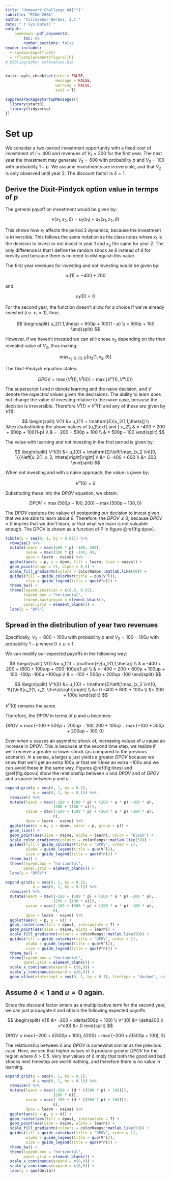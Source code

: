 ```yaml
---
title: "Homework Challenge #4[^*]"
subtitle: "ECON 260A"
author: "Villaseñor-Derbez, J.C."
date: "`r Sys.Date()`"
output:
    bookdown::pdf_document2:
        toc: no
        number_sections: false
header-includes:
  - \usepackage{float}
  - \floatplacement{figure}{H}
# bibliography: references.bib
---
```


[^*]: Code for this assignment is available on [GitHub](https://github.com/jcvdav/ECON260A/rmd/Assig4.Rmd)


```r
knitr::opts_chunk$set(echo = FALSE,
                      message = FALSE,
                      warning = FALSE,
                      eval = T)

suppressPackageStartupMessages({
  library(startR)
  library(tidyverse)
})
```

# Set up

We consider a two-period investment opportunity with a fixed cost of investment of $I = 400$ and revenues of $V_1 = 200$ for the first year. The next year the investment may generate $V_2 = 600$ with probability $p$ and $V_2 = 100$ with probability $1 - p$. We assume investments are irreversible, and that $V_2$ is only observed until year 2. The discount factor is $\delta = 1$.

## Derive the Dixit-Pindyck option value in termps of $p$

The general payoff on investment would be given by:

$$
v(x_1, x_2, \theta) = u_1(x_1) + u_2(x_1, x_2, \theta)
$$

This shows how $x_1$ affects the period 2 dynamics, because the investment is irriversible. This follows the same notation as the class notes where $x_1$ is the decision to invest or not invest in year 1 and $x_2$ the same for year 2. The only difference is that I define the random shock as $\theta$ instead of $\tilde{\theta}$ for brevity and because there is no need to distinguish this value.

The first year revenues for investing and not investing would be given by:

$$u_1(1) = -400 + 200$$

and

$$u_1(0) = 0$$


For the second year, the function doesn't allow for a choice if we've already invested (*i.e.* $x_1 = 1$), thus:

$$
\begin{split}
u_2(1,1,\theta) = 600p + 100(1 - p) \\
= 500p + 100
\end{split}
$$

However, if we haven't invested we can still chose $x_2$ depending on the then revealed value of $V_2$, thus making:

$$
\max_{x_2 \in\{0, 1\}}\left[u_2(1, x_2, \theta)\right]
$$

The Dixit-Pindyck equation states:

$$
DPOV = \max\{V^l(1), V^l(0)\} - \max\{V^n(1), V^n(0)\}
$$

The superscript $l$ and $n$ denote learning and the naive decision, and $V$ denote the *expected* values given the decissions. The ability to learn does not change the value of investing relative to the naive case, because the decision is irreversible. Therefore $V^l(1) \equiv V^n(1)$ and any of these are given by $V(1)$:

$$
\begin{split}
V(1) &= u_1(1) + \mathrm{E}[u_2(1,1,\theta)] \\
&\text{substituting the above values of }u_1\text{ and } u_2\\
& = -400 + 200 + 600p + 100(1-p) \\
& = -200 + 500p + 100 \\
& = 500p - 100
\end{split}
$$

The value with learning and not investing in the first period is given by:

$$
\begin{split}
V^l(0) &= u_1(0) + \mathrm{E}\left[\max_{x_2 \in\{0, 1\}}\left[u_2(1, x_2, \theta)\right]\right] \\
&= 0 -400 + 600 \\
&= 200
\end{split}
$$


When not investing and with a naive approach, the value is given by:

$$
V^n(0) = 0
$$

Substituting these into the $DPOV$ equation, we obtain:

$$
DPOV = \max\{500p - 100, 200\} - \max\{500p - 100, 0\}
$$

The $DPOV$ captures the valuye of postponing our decision to invest given that we are able to learn about $\theta$. Therefore, the $DPOV \nleq 0$, because $DPOV = 0$ implies that we don't learn, or that what we learn is not valuable enough. The DPOV is shown as a function of P in figure \@ref(fig:dpov).

```r
tibble(p = seq(0, 1, by = 0.01)) %>% 
  rowwise() %>% 
  mutate(learn = max((500 * p) -100, 200),
         naive = max((500 * p) -100, 0),
         dpov = learn - naive) %>% 
  ggplot(aes(x = p, y = dpov, fill = learn, size = naive)) +
  geom_point(shape = 21, alpha = 0.5) +
  scale_fill_gradientn(colors = colorRamps::matlab.like(50)) +
  guides(fill = guide_colorbar(title = quo(V^l)),
         size = guide_legend(title = quo(V^n))) +
  theme_bw() +
  theme(legend.position = c(0.8, 0.65),
        legend.box = "horizontal",
        legend.background = element_blank(),
        panel.grid = element_blank()) +
  labs(y = "DPV")
```


## Spread in the distribution of year two revenues

Specifically, $V_2 = 600 + 100u$ with probability $p$ and $V_2 = 100 - 100u$ with probability $1 - p$ where $0 \leq u \leq 1$.

We can modify our expected payoffs in the following way:

$$
\begin{split}
V(1) &= u_1(1) + \mathrm{E}[u_2(1,1,\theta)] \\
& = -400 + 200 + (600 + 100u)p + (100-100u)(1-p) \\
& = -400 + 200 + 600p + 100up + 100 -100p -100u +100up \\
& = -100 + 500p + 200up -100
\end{split}
$$

$$
\begin{split}
V^l(0) &= u_1(0) + \mathrm{E}\left[\max_{x_2 \in\{0, 1\}}\left[u_2(1, x_2, \theta)\right]\right] \\
&= 0 -400 + 600 + 100u \\
&= 200 + 100u
\end{split}
$$

$V^n(0)$ remains the same.

Therefore, the $DPOV$ in terms of $p$ and $u$ becomes:

$$
DPOV = \max\{-100 + 500p + 200up -100, 200 + 100u\} - \max\{-100 + 500p + 200up -100, 0\}
$$

Even when u causes an asymetric shock of, increasing values of $u$ cause an increase in $DPOV$. This is because at the second time step, we realize if we'll receive a greater or lower shock (as compared to the previous scenario). In a sense, a larger $u$ just yields a greater $DPOV$ because we know that we'll get an extra $100u$ or that we'll lose an extra $-100u$ and we can avoid these in the same way. Figures \@ref(fig:lines) and \@ref(fig:dpovu) show the relationship between $u$ and $DPOV$ and of $DPOV$ and a spacie between $p$ and $u$..

```r
expand.grid(p = seq(0, 1, by = 0.1),
            u = seq(0, 1, by = 0.1)) %>% 
  rowwise() %>% 
  mutate(learn = max((-100 + (500 * p) + (200 * u * p) -100 * u),
                     (200 + (100 * u))),
         naive = max((-100 + (500 * p) + (200 * u * p) -100 * u),
                     0),
         dpov = learn - naive) %>% 
  ggplot(aes(x = u, y = dpov, color = p, group = p)) +
  geom_line() +
  geom_point(aes(size = naive, alpha = learn), color = "black") +
  scale_color_gradientn(colours = colorRamps::matlab.like(50)) +
  guides(fill = guide_colorbar(title = "DPOV", order = 1),
         alpha = guide_legend(title = quo(V^l)),
         size = guide_legend(title = quo(V^n))) +
  theme_bw() +
  theme(legend.box = "horizontal",
        panel.grid = element_blank()) +
  labs(y = "DPOV")
```


```r
expand.grid(p = seq(0, 1, by = 0.1),
            u = seq(0, 1, by = 0.1)) %>% 
  rowwise() %>% 
  mutate(learn = max((-100 + (500 * p) + (200 * u * p) -100 * u),
                     (200 + (100 * u))),
         naive = max((-100 + (500 * p) + (200 * u * p) -100 * u),
                     0),
         dpov = learn - naive) %>% 
  ggplot(aes(x = p, y = u)) +
  geom_raster(aes(fill = dpov), interpolate = T) +
  geom_point(aes(size = naive, alpha = learn)) +
  scale_fill_gradientn(colours = colorRamps::matlab.like(50)) +
  guides(fill = guide_colorbar(title = "DPOV", order = 1),
         alpha = guide_legend(title = quo(V^l)),
         size = guide_legend(title = quo(V^n))) +
  theme_bw() +
  theme(legend.box = "horizontal",
        panel.grid = element_blank()) +
  scale_x_continuous(expand = c(0,0)) +
  scale_y_continuous(expand = c(0,0)) +
  geom_vline(xintercept = seq(0, 1, by = 0.1), linetype = "dashed", color = "white")
```

## Assume $\delta < 1$ and $u = 0$ again.

Since the discount factor enters as a multiplicative term for the second year, we can just propagate it and obtain the following expected payoffs:

$$
\begin{split}
V(1) &= -200 + \delta(500p + 100) \\
V^l(0) &= \delta200 \\
v^n(0) &= 0
\end{split}
$$

$$
DPOV = \max\{-200 + \delta (500p + 100), \delta 200\} - \max\{-200 + \delta (500p + 100), 0\}
$$

The relationship between $\delta$ and $DPOV$ is somewhat similar as the previous case. Here, we see that higher values of $\delta$ produce greater $DPOV$ for the region where $\delta > 0.5$. Very low values of $\delta$ imply that both the good and bad shocks next timestep are worth nothing, and therefore there is no value in learning.

```r
expand.grid(p = seq(0, 1, by = 0.1),
            d = seq(0, 1, by = 0.1)) %>% 
  rowwise() %>% 
  mutate(learn = max((-200 + (d * ((500 * p) + 100))),
                     (200 * d)),
         naive = max((-200 + (d * ((500 * p) + 100))),
                     0),
         dpov = learn - naive) %>% 
  ggplot(aes(x = p, y = d)) +
  geom_raster(aes(fill = dpov), interpolate = T) +
  geom_point(aes(size = naive, alpha = learn)) +
  scale_fill_gradientn(colours = colorRamps::matlab.like(50)) +
  guides(fill = guide_colorbar(title = "DPOV", order = 1),
         alpha = guide_legend(title = quo(V^l)),
         size = guide_legend(title = quo(V^n))) +
  theme_bw() +
  theme(legend.box = "horizontal",
        panel.grid = element_blank()) +
  scale_x_continuous(expand = c(0,0)) +
  scale_y_continuous(expand = c(0,0)) +
  labs(y = quo(delta))
```




















